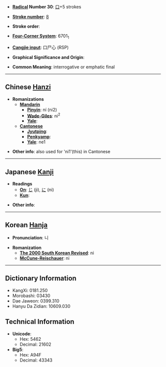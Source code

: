 * '''[[Wiktionary:Chinese radical index| Radical]] Number 30''': [[Wiktionary:Chinese radical index 口|口]]+5 strokes

* '''[[Wiktionary:Chinese total strokes index|Stroke number]]''': [[Wiktionary:Chinese total strokes index 8|8]]

* '''Stroke order''': 

* '''[[Wiktionary:Chinese four corner index|Four-Corner System]]''': 6701<sub>1</sub>

* '''[[Wiktionary:Chinese Cangjie index|Cangjie input]]''': 口尸心 (RSP)

* '''Graphical Significance and Origin''': 

* '''Common Meaning''': interrogative or emphatic final

----

== Chinese [[Hanzi]] ==

* '''Romanizations'''
** '''[[Mandarin]]'''
*** '''[[Pinyin]]''': ní (ni2)
*** '''[[Wade-Giles]]''': ni<sup>2</sup>
*** '''[[Yale]]''': 
** '''[[Cantonese]]'''
*** '''[[Jyutping]]''':
*** '''[[Penkyamp]]''': 
*** '''[[Yale]]''': ne1

* '''Other info''': also used for 'ni1'(this) in Cantonese

----

== Japanese [[Kanji]] ==

* '''Readings'''
** '''[[On]]''': [[じ]] (ji), [[に]] (ni)
** '''[[Kun]]''': 

* '''Other info''':  

----

== Korean [[Hanja]] ==

* '''Pronunciation''': 니

* '''Romanization'''
** '''[[The 2000 South Korean Revised Romanization|The 2000 South Korean Revised]]''': ni
** '''[[McCune-Reischauer]]''': ni

----

== Dictionary Information ==

* KangXi: 0181.250
* Morobashi: 03430
* Dae Jaweon: 0399.310
* Hanyu Da Zidian: 10609.030

== Technical Information ==

* '''Unicode''':
** Hex: 5462
** Decimal: 21602
* '''Big5''':
** Hex: A94F
** Decimal: 43343